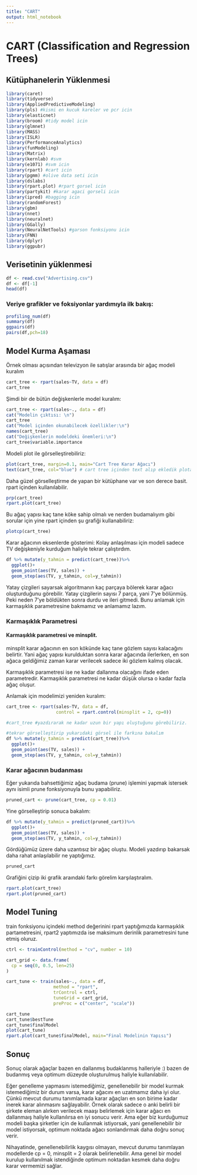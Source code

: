 ```yaml
---
title: "CART"
output: html_notebook
---
```


# CART (Classification and Regression Trees)

## Kütüphanelerin Yüklenmesi
```r
library(caret)
library(tidyverse)
library(AppliedPredictiveModeling)
library(pls) #kismi en kucuk kareler ve pcr icin
library(elasticnet)
library(broom) #tidy model icin
library(glmnet)
library(MASS)
library(ISLR)
library(PerformanceAnalytics)
library(funModeling)
library(Matrix) 
library(kernlab) #svm
library(e1071) #svm icin
library(rpart) #cart icin
library(pgmm) #olive data seti icin 
library(dslabs)
library(rpart.plot) #rpart gorsel icin
library(partykit) #karar agaci gorseli icin 
library(ipred) #bagging icin 
library(randomForest)
library(gbm)
library(nnet)
library(neuralnet)
library(GGally)
library(NeuralNetTools) #garson fonksiyonu icin
library(FNN)
library(dplyr)
library(ggpubr)
```

## Verisetinin yüklenmesi

```r
df <- read.csv("Advertising.csv")
df <- df[-1]
head(df)
```

### Veriye grafikler ve foksiyonlar yardımıyla ilk bakış:

```r
profiling_num(df)
summary(df)
ggpairs(df)
pairs(df,pch=18)

```

## Model Kurma Aşaması

Örnek olması açısından televizyon ile satışlar arasında bir ağaç modeli kuralım

```r
cart_tree <- rpart(sales~TV, data = df)
cart_tree
```

Şimdi bir de bütün değişkenlerle model kuralım:
```r
cart_tree <- rpart(sales~., data = df)
cat("Modelin çıktısı: \n")
cart_tree
cat("Model içinden okunabilecek özellikler:\n")
names(cart_tree)
cat("Değişkenlerin modeldeki önemleri:\n")
cart_tree$variable.importance
```


Modeli plot ile görselleştirebiliriz:
```r
plot(cart_tree, margin=0.1, main="Cart Tree Karar Ağacı")
text(cart_tree, col="blue") # cart tree içinden text alıp ekledik plota
```

Daha güzel görselleştirme de yapan bir kütüphane var ve son derece basit.
rpart içinden kullanılabilir.
```r
prp(cart_tree)
rpart.plot(cart_tree)

```

Bu ağaç yapısı kaç tane köke sahip olmalı ve nerden budamalıyım gibi sorular için yine rpart içinden şu grafiği kullanabiliriz:
```r
plotcp(cart_tree)
```

Karar ağacının eksenlerde gösterimi:
Kolay anlaşılması için modeli sadece TV değişkeniyle kurduğum haliyle tekrar çalıştırdım.
```r
df %>% mutate(y_tahmin = predict(cart_tree))%>%
  ggplot()+
  geom_point(aes(TV, sales)) +
  geom_step(aes(TV, y_tahmin, col=y_tahmin))
```

Yatay çizgileri sayarsak algoritmanın kaç parçaya bölerek karar ağacı oluşturduğunu görebilir. Yatay çizgilerin sayısı 7 parça, yani 7'ye bölünmüş.
Peki neden 7'ye böldükten sonra durdu ve ileri gitmedi. Bunu anlamak için karmaşıklık parametresine bakmamız ve anlamamız lazım.

### Karmaşıklık Parametresi

#### Karmaşıklık parametresi ve minsplit.

minsplit karar ağacının en son kökünde kaç tane gözlem sayısı kalacağını belirtir. Yani ağaç yapısı kurulduktan sonra karar ağacında ilerlerken, en son ağaca geldiğimiz zaman karar verilecek sadece iki gözlem kalmış olacak.

Karmaşıklık parametresi ise ne kadar dallanma olacağını ifade eden parametredir. Karmaşıklık parametresi ne kadar düşük olursa o kadar fazla ağaç oluşur.

Anlamak için modelimizi yeniden kuralım:

```r
cart_tree <- rpart(sales~TV, data = df, 
                   control = rpart.control(minsplit = 2, cp=0))

#cart_tree #yazdırarak ne kadar uzun bir yapı oluştuğunu görebiliriz.

#tekrar görselleştirip yukarıdaki görsel ile farkına bakalım
df %>% mutate(y_tahmin = predict(cart_tree))%>%
  ggplot()+
  geom_point(aes(TV, sales)) +
  geom_step(aes(TV, y_tahmin, col=y_tahmin))
```

### Karar ağacının budanması

Eğer yukarıda bahsettiğimiz ağaç budama (prune) işlemini yapmak istersek aynı isimli prune fonksiyonuyla bunu yapabiliriz.

```r
pruned_cart <- prune(cart_tree, cp = 0.01)
```

Yine görselleştirip sonuca bakalım:

```r
df %>% mutate(y_tahmin = predict(pruned_cart))%>%
  ggplot()+
  geom_point(aes(TV, sales)) +
  geom_step(aes(TV, y_tahmin, col=y_tahmin))
```

Gördüğümüz üzere daha uzantısız bir ağaç oluştu. Modeli yazdırıp bakarsak daha rahat anlaşılabilir ne yaptığımız.

```r
pruned_cart
```

Grafiğini çizip iki grafik araındaki farkı görelim karşılaştıralım.

```r
rpart.plot(cart_tree)
rpart.plot(pruned_cart)
```


## Model Tuning

train fonksiyonu içindeki method değerinini rpart yaptığımızda karmaşıklık partametresini, rpart2 yaptımızda ise maksimum derinlik parametresini tune etmiş oluruz.
```r

ctrl <- trainControl(method = "cv", number = 10)

cart_grid <- data.frame(
  cp = seq(0, 0.5, len=25)
)

cart_tune <- train(sales~., data = df,
                  method = "rpart",
                  trControl = ctrl,
                  tuneGrid = cart_grid,
                  preProc = c("center", "scale"))

cart_tune
cart_tune$bestTune
cart_tune$finalModel
plot(cart_tune)
rpart.plot(cart_tune$finalModel, main="Final Modelinin Yapısı")
```



## Sonuç

  Sonuç olarak ağaçlar bazen en dallanmış budaklanmış halleriyle :) bazen de budanmış veya optimum düzeyde oluşturulmuş haliyle kullanılabilir.

  Eğer genelleme yapmasını istemediğimiz, genellenebilir bir model kurmak istemediğimiz bir durum varsa, karar ağacını en uzatmamız daha iyi olur. Çünkü mevcut durumu tanımlamada karar ağaçları en son birime kadar inerek karar alınmasını sağlayabilir. Örnek olarak sadece o anki belirli bir şirkete eleman alırken verilecek maaşı belirlemek için karar ağacı en dallanmaış haliyle kullanılırsa en iyi sonucu verir. Ama eğer biz kurduğumuz modeli başka şirketler için de kullanmak istiyorsak, yani genellenebilir bir model istiyorsak, optimum noktada ağacı sonlandırmak daha doğru sonuç verir.
  
  Nihayatinde, genellenebilirlik kaygısı olmayan, mevcut durumu tanımlayan modellerde cp = 0, minsplit = 2 olarak belirlenebilir. Ama genel bir model kurulup kullanılmak istendiğinde optimum noktadan kesmek daha doğru karar vermemizi sağlar.


